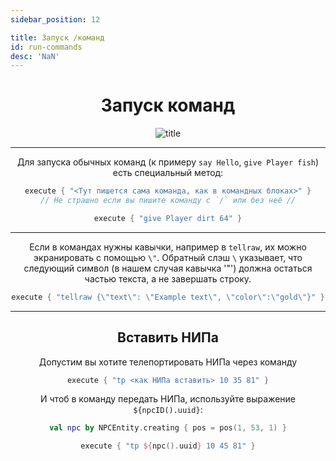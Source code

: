 ```yaml
---
sidebar_position: 12

title: Запуск /команд
id: run-commands
desc: 'NaN'
---
```


<div align="center" id="dont-copy">

# Запуск команд

<div className="show" id="mask">

![title](@site/static/img/doc/titles/Execute0.webp)

</div>

---

Для запуска обычных команд (к примеру `say Hello`, `give Player fish`) есть специальный метод:
```kts
execute { "<Тут пишется сама команда, как в командных блоках>" }
// Не страшно если вы пишите команду с `/` или без неё //
```
```kts title="Пример"
execute { "give Player dirt 64" }
```

---

Если в командах нужны кавычки, например в `tellraw`, их можно экранировать с помощью `\"`.
Обратный слэш `\` указывает, что следующий символ (в нашем случая кавычка '"')
должна остаться частью текста, а не завершать строку.
```kts title="Пример"
execute { "tellraw {\"text\": \"Example text\", \"color\":\"gold\"}" }
```

---

## Вставить НИПа

Допустим вы хотите телепортировать НИПа через команду
```kts
execute { "tp <как НИПа вставить> 10 35 81" }
```
И чтоб в команду передать НИПа, используйте выражение `${npcID().uuid}`:
```kts
val npc by NPCEntity.creating { pos = pos(1, 53, 1) }

execute { "tp ${npc().uuid} 10 45 81" }
```

</div>
